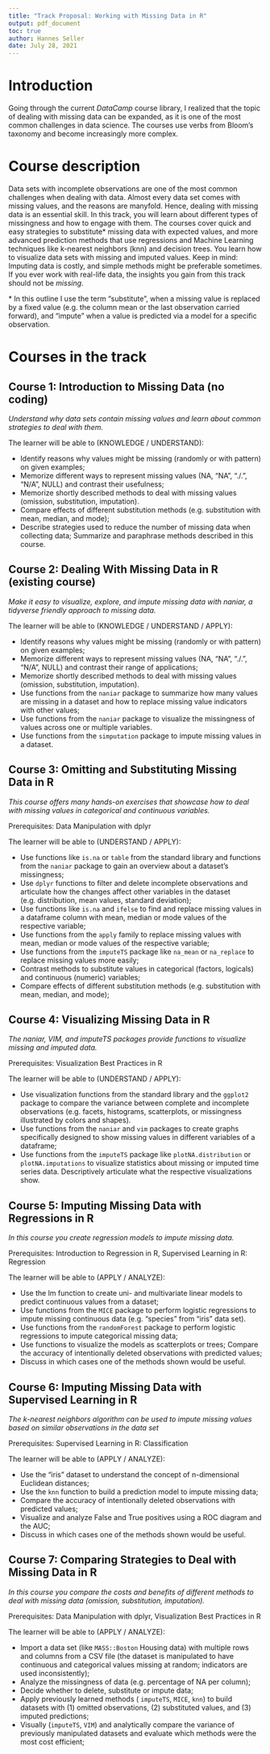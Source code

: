 ---
title: "Track Proposal: Working with Missing Data in R"
output: pdf_document
toc: true
author: Hannes Seller
date: July 28, 2021
---

# Introduction
Going through the current *DataCamp* course library, I realized that the topic of dealing with missing data can be expanded, as it is one of the most common challenges in data science. The courses use verbs from Bloom's taxonomy and become increasingly more complex.

# Course description
Data sets with incomplete observations are one of the most common challenges when dealing with data. Almost every data set comes with missing values, and the reasons are manyfold. Hence, dealing with missing data is an essential skill. In this track, you will learn about different types of missingness and how to engage with them. The courses cover quick and easy strategies to substitute* missing data with expected values, and more advanced prediction methods that use regressions and Machine Learning techniques like k-nearest neighbors (knn) and decision trees. You learn how to visualize data sets with missing and imputed values. Keep in mind: Imputing data is costly, and simple methods might be preferable sometimes. If you ever work with real-life data, the insights you gain from this track should not be *missing*. 

\* In this outline I use the term “substitute”, when a missing value is replaced by a fixed value (e.g. the column mean or the last observation carried forward), and “impute” when a value is predicted via a model for a specific observation.


\newpage
# Courses in the track

## Course 1: Introduction to Missing Data (no coding) 
*Understand why data sets contain missing values and learn about common strategies to deal with them.*

The learner will be able to (KNOWLEDGE / UNDERSTAND):

* Identify reasons why values might be missing (randomly or with pattern) on given examples;
* Memorize different ways to represent missing values (NA, "NA", "./.", "N/A", NULL) and contrast their usefulness;
* Memorize shortly described methods to deal with missing values (omission, substitution, imputation). 
* Compare effects of different substitution methods (e.g. substitution with mean, median, and mode);
* Describe strategies used to reduce the number of missing data when collecting data;
Summarize and paraphrase methods described in this course.



## Course 2: Dealing With Missing Data in R (existing course)
*Make it easy to visualize, explore, and impute missing data with naniar, a tidyverse friendly approach to missing data.*

The learner will be able to (KNOWLEDGE / UNDERSTAND / APPLY):

* Identify reasons why values might be missing (randomly or with pattern) on given examples;
* Memorize different ways to represent missing values (NA, "NA", "./.", "N/A", NULL) and contrast their range of applications;
* Memorize shortly described methods to deal with missing values (omission, substitution, imputation). 
* Use functions from the `naniar` package to summarize how many values are missing in a dataset and how to replace missing value indicators with other values;
* Use functions from the `naniar` package to visualize the missingness of values across one or multiple variables.
* Use functions from the `simputation` package to impute missing values in a dataset.


## Course 3: Omitting and Substituting Missing Data in R
*This course offers many hands-on exercises that showcase how to deal with missing values in categorical and continuous variables.*

Prerequisites: Data Manipulation with dplyr

The learner will be able to (UNDERSTAND / APPLY):

* Use functions like `is.na` or `table` from the standard library and functions from the `naniar` package to gain an overview about a dataset’s missingness;
* Use `dplyr` functions to filter and delete incomplete observations and articulate how the changes affect other variables in the dataset (e.g. distribution, mean values, standard deviation);
* Use functions like `is.na` and `ifelse` to find and replace missing values in a dataframe column with mean, median or mode values of the respective variable;
* Use functions from the `apply` family to replace missing values with mean, median or mode values of the respective variable;
* Use functions from the `imputeTS` package like `na_mean` or `na_replace` to replace missing values more easily;
* Contrast methods to substitute values in categorical (factors, logicals) and continuous (numeric) variables;
* Compare effects of different substitution methods (e.g. substitution with mean, median, and mode);


## Course 4: Visualizing Missing Data in R
*The naniar, VIM, and imputeTS packages provide functions to visualize missing and imputed data.*

Prerequisites: Visualization Best Practices in R

The learner will be able to (UNDERSTAND / APPLY):

* Use visualization functions from the standard library and the `ggplot2` package to compare the variance between complete and incomplete observations (e.g. facets, histograms, scatterplots, or missingness illustrated by colors and shapes).
* Use functions from the `naniar` and `vim` packages to create graphs specifically designed to show missing values in different variables of a dataframe;
* Use functions from the `imputeTS` package like `plotNA.distribution` or `plotNA.imputations` to visualize statistics about missing or imputed time series data.
Descriptively articulate what the respective visualizations show.


## Course 5: Imputing Missing Data with Regressions in R
*In this course you create regression models to impute missing data.*

Prerequisites: Introduction to Regression in R, Supervised Learning in R: Regression

The learner will be able to (APPLY / ANALYZE):

* Use the lm function to create uni- and multivariate linear models to predict continuous values from a dataset;
* Use functions from the `MICE` package to perform logistic regressions to impute missing continuous data (e.g. “species” from “iris” data set).
* Use functions from the `randomForest` package to perform logistic regressions to impute categorical missing data;
* Use functions to visualize the models as scatterplots or trees;
Compare the accuracy of intentionally deleted observations with predicted values;
* Discuss in which cases one of the methods shown would be useful.

## Course 6: Imputing Missing Data with Supervised Learning in R
*The k-nearest neighbors algorithm can be used to impute missing values based on similar observations in the data set*

Prerequisites: Supervised Learning in R: Classification

The learner will be able to (APPLY / ANALYZE):

* Use the “iris” dataset to understand the concept of n-dimensional Euclidean distances;
* Use the `knn` function to build a prediction model to impute missing data;
* Compare the accuracy of intentionally deleted observations with predicted values;
* Visualize and analyze False and True positives using a ROC diagram and the AUC;
* Discuss in which cases one of the methods shown would be useful.

## Course 7: Comparing Strategies to Deal with Missing Data in R
*In this course you compare the costs and benefits of different methods to deal with missing data (omission, substitution, imputation).*

Prerequisites:  Data Manipulation with dplyr, Visualization Best Practices in R

The learner will be able to (APPLY / ANALYZE):

* Import a data set (like `MASS::Boston` Housing data) with multiple rows and columns from a CSV file (the dataset is manipulated to have continuous and categorical values missing at random; indicators are used inconsistently);
* Analyze the missingness of data (e.g. percentage of NA per column);
* Decide whether to delete, substitute or impute data;
* Apply previously learned methods ( `imputeTS`, `MICE`, `knn`) to build datasets with (1) omitted observations, (2) substituted values, and (3) imputed predictions;
* Visually (`imputeTS`, `VIM`) and analytically compare the variance of previously manipulated datasets and evaluate which methods were the most cost efficient;
